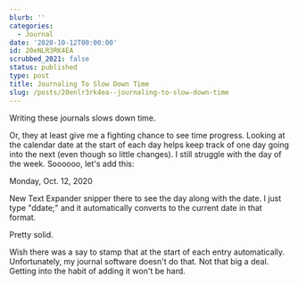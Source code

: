 ```yaml
---
blurb: ''
categories:
  - Journal
date: '2020-10-12T00:00:00'
id: 20eNLR3RK4EA
scrubbed_2021: false
status: published
type: post
title: Journaling To Slow Down Time
slug: /posts/20enlr3rk4ea--journaling-to-slow-down-time
---
```


Writing these journals slows down time. 

Or, they at least give me a fighting chance to see time progress. Looking at the calendar date at the start of each day helps keep track of one day going into the next (even though so little changes). I still struggle with the day of the week. Soooooo, let's add this:

Monday, Oct. 12, 2020

New Text Expander snipper there to see the day along with the date. I just type "ddate;" and it automatically converts to the current date in that format. 

Pretty solid. 

Wish there was a say to stamp that at the start of each entry automatically. Unfortunately, my journal software doesn't do that. Not that big a deal. Getting into the habit of adding it won't be hard.
